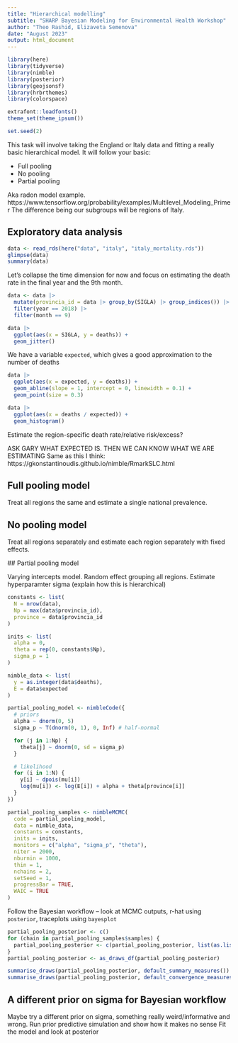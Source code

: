```yaml
---
title: "Hierarchical modelling"
subtitle: "SHARP Bayesian Modeling for Environmental Health Workshop"
author: "Theo Rashid, Elizaveta Semenova"
date: "August 2023"
output: html_document
---
```


```r
library(here)
library(tidyverse)
library(nimble)
library(posterior)
library(geojsonsf)
library(hrbrthemes)
library(colorspace)

extrafont::loadfonts()
theme_set(theme_ipsum())

set.seed(2)
```

This task will involve taking the England or Italy data and fitting a really basic hierarchical model.
It will follow your basic:

- Full pooling
- No pooling
- Partial pooling

Aka radon model example. https://www.tensorflow.org/probability/examples/Multilevel_Modeling_Primer
The difference being our subgroups will be regions of Italy.

## Exploratory data analysis

```r
data <- read_rds(here("data", "italy", "italy_mortality.rds"))
glimpse(data)
summary(data)
```

Let's collapse the time dimension for now and focus on estimating the death rate in the final year and the 9th month.

```r
data <- data |>
  mutate(provincia_id = data |> group_by(SIGLA) |> group_indices()) |>
  filter(year == 2018) |>
  filter(month == 9)
```

```r
data |>
  ggplot(aes(x = SIGLA, y = deaths)) +
  geom_jitter()
```

We have a variable `expected`, which gives a good approximation to the number of deaths
```r
data |>
  ggplot(aes(x = expected, y = deaths)) +
  geom_abline(slope = 1, intercept = 0, linewidth = 0.1) +
  geom_point(size = 0.3)
```

```r
data |>
  ggplot(aes(x = deaths / expected)) +
  geom_histogram()
```

Estimate the region-specific death rate/relative risk/excess?

ASK GARY WHAT EXPECTED IS. THEN WE CAN KNOW WHAT WE ARE ESTIMATING
Same as this I think: https://gkonstantinoudis.github.io/nimble/RmarkSLC.html
<!-- We also have a variable `expected` for the expected number of deaths. We can use this instead of modelling a mean. -->

## Full pooling model

Treat all regions the same and estimate a single national prevalence.

## No pooling model

Treat all regions separately and estimate each region separately with fixed effects.

## Partial pooling model

Varying intercepts model. Random effect grouping all regions.
Estimate hyperparamter sigma (explain how this is hierarchical)

```r
constants <- list(
  N = nrow(data),
  Np = max(data$provincia_id),
  province = data$provincia_id
)

inits <- list(
  alpha = 0,
  theta = rep(0, constants$Np),
  sigma_p = 1
)

nimble_data <- list(
  y = as.integer(data$deaths),
  E = data$expected
)
```
```r
partial_pooling_model <- nimbleCode({
  # priors
  alpha ~ dnorm(0, 5)
  sigma_p ~ T(dnorm(0, 1), 0, Inf) # half-normal

  for (j in 1:Np) {
    theta[j] ~ dnorm(0, sd = sigma_p)
  }

  # likelihood
  for (i in 1:N) {
    y[i] ~ dpois(mu[i])
    log(mu[i]) <- log(E[i]) + alpha + theta[province[i]]
  }
})
```

```r
partial_pooling_samples <- nimbleMCMC(
  code = partial_pooling_model,
  data = nimble_data,
  constants = constants,
  inits = inits,
  monitors = c("alpha", "sigma_p", "theta"),
  niter = 2000,
  nburnin = 1000,
  thin = 1,
  nchains = 2,
  setSeed = 1,
  progressBar = TRUE,
  WAIC = TRUE
)
```

Follow the Bayesian workflow – look at MCMC outputs, r-hat using `posterior`, traceplots using `bayesplot`
```r
partial_pooling_posterior <- c()
for (chain in partial_pooling_samples$samples) {
  partial_pooling_posterior <- c(partial_pooling_posterior, list(as.list(as_tibble(chain))))
}
partial_pooling_posterior <- as_draws_df(partial_pooling_posterior)
```

```r
summarise_draws(partial_pooling_posterior, default_summary_measures())
summarise_draws(partial_pooling_posterior, default_convergence_measures())
```

## A different prior on sigma for Bayesian workflow

Maybe try a different prior on sigma, something really weird/informative and wrong.
Run prior predictive simulation and show how it makes no sense
Fit the model and look at posterior
